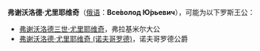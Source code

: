 '''弗谢沃洛德·尤里耶维奇'''（[[俄语|俄语]]：'''Все́волод Ю́рьевич'''），可能为以下罗斯王公：

*[[弗谢沃洛德三世·尤里耶维奇|弗谢沃洛德三世·尤里耶维奇]]，弗拉基米尔大公
*[[弗谢沃洛德·尤里耶维奇_(诺夫哥罗德)|弗谢沃洛德·尤里耶维奇 (诺夫哥罗德)]]，诺夫哥罗德公爵

{{disambig|Y|Cat=俄语译名消歧义}}